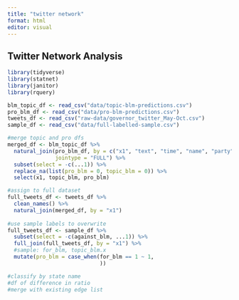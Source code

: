 ```yaml
---
title: "twitter network"
format: html
editor: visual
---
```


## Twitter Network Analysis 

```r
library(tidyverse)
library(statnet)
library(janitor)
library(rquery)

blm_topic_df <- read_csv("data/topic-blm-predictions.csv")
pro_blm_df <- read_csv("data/pro-blm-predictions.csv")
tweets_df <- read_csv("raw-data/governor_twitter_May-Oct.csv")
sample_df <- read_csv("data/full-labelled-sample.csv")
```

```r
#merge topic and pro dfs
merged_df <- blm_topic_df %>% 
  natural_join(pro_blm_df, by = c("x1", "text", "time", "name", "party"), 
               jointype = "FULL") %>% 
  subset(select = -c(...1)) %>% 
  replace_na(list(pro_blm = 0, topic_blm = 0)) %>% 
  select(x1, topic_blm, pro_blm)

#assign to full dataset
full_tweets_df <- tweets_df %>% 
  clean_names() %>% 
  natural_join(merged_df, by = "x1")
  
#use sample labels to overwrite
full_tweets_df <- sample_df %>% 
  subset(select = -c(against_blm, ...1)) %>% 
  full_join(full_tweets_df, by = "x1") %>% 
  #sample: for_blm, topic_blm.x
  mutate(pro_blm = case_when(for_blm == 1 ~ 1,
                             ))

#classify by state name 
#df of difference in ratio 
#merge with existing edge list 
```

